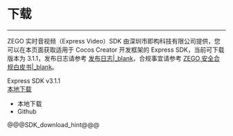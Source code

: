 # 下载

- - -

ZEGO 实时音视频（Express Video）SDK 由深圳市即构科技有限公司提供，您可以在本页面获取适用于 Cocos Creator 开发框架的 Express SDK，当前可下载版本为 3.1.1，发布日志请参考 [发布日志\|_blank](!DownloadSDK/Release_Notes)，合规事宜请参考 [ZEGO 安全合规白皮书\|_blank](#16142)。

<div class="sdk-download-wrapper download-area">
  <div class="sdk-download-item-wrapper">
    <div class="download-title">Express SDK v3.1.1</div>
    <div class="download-selector">
      <a class="download-select-icon" href="javascript:void(0)"></a>
      <div class="download-select-wrapper">
        <a class="download-target-btn" href="javascript:void(0);">本地下载</a>
        <ul class="download-dropdown-list">
          <li data-href="https://storage.zego.im/express/cocos_creator/zego_express_cocos_creator_sdk.zip"
            class="dropdown-option">
            本地下载
          </li>
          <li data-href="https://github.com/zegoim/zego_express_cocos_creator_sdk/"
            class="dropdown-option">
            Github
          </li>
        </ul>
      </div>
    </div>
  </div>
</div>

@@@SDK_download_hint@@@
